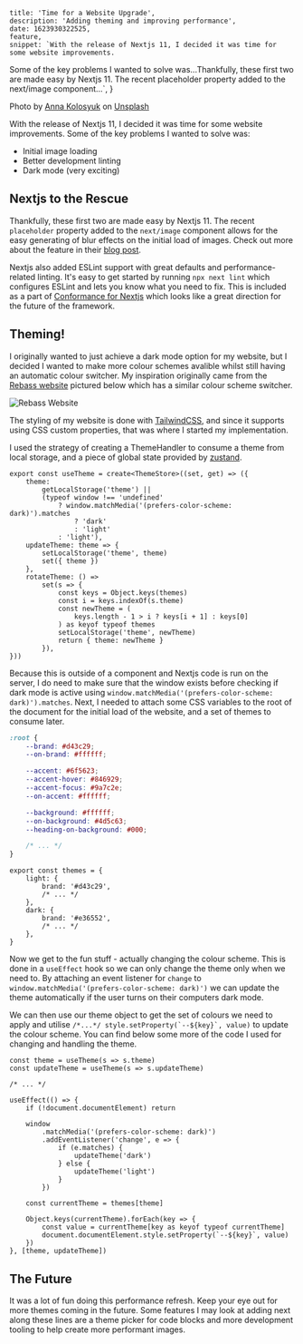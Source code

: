     title: 'Time for a Website Upgrade',
    description: 'Adding theming and improving performance',
    date: 1623930322525,
    feature,
    snippet: `With the release of Nextjs 11, I decided it was time for some website improvements.
Some of the key problems I wanted to solve was...Thankfully, these first two are made easy by Nextjs 11. The recent placeholder property
added to the next/image component...`,
}

Photo by <a href="https://unsplash.com/@anko_?utm_source=unsplash&utm_medium=referral&utm_content=creditCopyText">Anna Kolosyuk</a> on <a href="https://unsplash.com/s/photos/paint?utm_source=unsplash&utm_medium=referral&utm_content=creditCopyText">Unsplash</a>

<Divider />

With the release of Nextjs 11, I decided it was time for some website improvements.
Some of the key problems I wanted to solve was:

-   Initial image loading
-   Better development linting
-   Dark mode (very exciting)

## Nextjs to the Rescue

Thankfully, these first two are made easy by Nextjs 11. The recent `placeholder` property
added to the `next/image` component allows for the easy generating of blur effects on the
initial load of images. Check out more about the feature in their [blog post](https://nextjs.org/blog/next-11#image-placeholders).

Nextjs also added ESLint support with great defaults and performance-related linting.
It's easy to get started by running `npx next lint` which configures ESLint and lets you know
what you need to fix. This is included as a part of [Conformance for Nextjs](https://nextjs.org/blog/next-11#conformance)
which looks like a great direction for the future of the framework.

## Theming!

I originally wanted to just achieve a dark mode option for my website, but I decided
I wanted to make more colour schemes avalible whilst still having an automatic colour switcher.
My inspiration originally came from the [Rebass website](https://rebassjs.org/) pictured below which
has a similar colour scheme switcher.

<Image src={rebass} alt="Rebass Website" />

The styling of my website is done with [TailwindCSS](https://tailwindcss.com/), and since it supports using CSS custom properties, that
was where I started my implementation.

I used the strategy of creating a ThemeHandler to consume a theme from local storage, and a piece of global state
provided by [zustand](https://github.com/pmndrs/zustand).

```tsx
export const useTheme = create<ThemeStore>((set, get) => ({
    theme:
        getLocalStorage('theme') ||
        (typeof window !== 'undefined'
            ? window.matchMedia('(prefers-color-scheme: dark)').matches
                ? 'dark'
                : 'light'
            : 'light'),
    updateTheme: theme => {
        setLocalStorage('theme', theme)
        set({ theme })
    },
    rotateTheme: () =>
        set(s => {
            const keys = Object.keys(themes)
            const i = keys.indexOf(s.theme)
            const newTheme = (
                keys.length - 1 > i ? keys[i + 1] : keys[0]
            ) as keyof typeof themes
            setLocalStorage('theme', newTheme)
            return { theme: newTheme }
        }),
}))
```

Because this is outside of a component and Nextjs code is run on the server, I do need to make sure that
the window exists before checking if dark mode is active using `window.matchMedia('(prefers-color-scheme: dark)').matches`. Next, I
needed to attach some CSS variables to the root of the document for the initial load of the website,
and a set of themes to consume later.

```css
:root {
    --brand: #d43c29;
    --on-brand: #ffffff;

    --accent: #6f5623;
    --accent-hover: #846929;
    --accent-focus: #9a7c2e;
    --on-accent: #ffffff;

    --background: #ffffff;
    --on-background: #4d5c63;
    --heading-on-background: #000;

    /* ... */
}
```

```tsx
export const themes = {
    light: {
        brand: '#d43c29',
        /* ... */
    },
    dark: {
        brand: '#e36552',
        /* ... */
    },
}
```

Now we get to the fun stuff - actually changing the colour scheme. This is done in a `useEffect` hook
so we can only change the theme only when we need to. By attaching an event listener for `change`
to `window.matchMedia('(prefers-color-scheme: dark)')` we can update the theme automatically if the user
turns on their computers dark mode.

We can then use our theme object to get the set of colours we need to apply and utilise `` /*...*/ style.setProperty(`--${key}`, value) ``
to update the colour scheme. You can find below some more of the code I used for changing and handling the theme.

```tsx
const theme = useTheme(s => s.theme)
const updateTheme = useTheme(s => s.updateTheme)

/* ... */

useEffect(() => {
    if (!document.documentElement) return

    window
        .matchMedia('(prefers-color-scheme: dark)')
        .addEventListener('change', e => {
            if (e.matches) {
                updateTheme('dark')
            } else {
                updateTheme('light')
            }
        })

    const currentTheme = themes[theme]

    Object.keys(currentTheme).forEach(key => {
        const value = currentTheme[key as keyof typeof currentTheme]
        document.documentElement.style.setProperty(`--${key}`, value)
    })
}, [theme, updateTheme])
```

## The Future

It was a lot of fun doing this performance refresh. Keep your eye out
for more themes coming in the future. Some features I may look at adding next
along these lines are a theme picker for code blocks and more development tooling to
help create more performant images.
